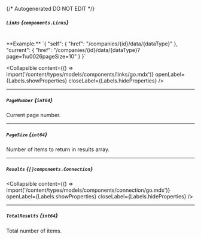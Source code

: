 {/* Autogenerated DO NOT EDIT  */}

##### `Links` *{`components.Links`}*
<br/>
**Example:** `{
"self": {
"href": "/companies/{id}/data/{dataType}"
},
"current": {
"href": "/companies/{id}/data/{dataType}?page=1\u0026pageSize=10"
}
}`

<Collapsible content={() => import('/content/types/models/components/links/go.mdx')} openLabel={Labels.showProperties} closeLabel={Labels.hideProperties} />


---
##### `PageNumber` *{`int64`}*
Current page number.

---
##### `PageSize` *{`int64`}*
Number of items to return in results array.

---
##### `Results` *{`[]components.Connection`}*

<Collapsible content={() => import('/content/types/models/components/connection/go.mdx')} openLabel={Labels.showProperties} closeLabel={Labels.hideProperties} />


---
##### `TotalResults` *{`int64`}*
Total number of items.


